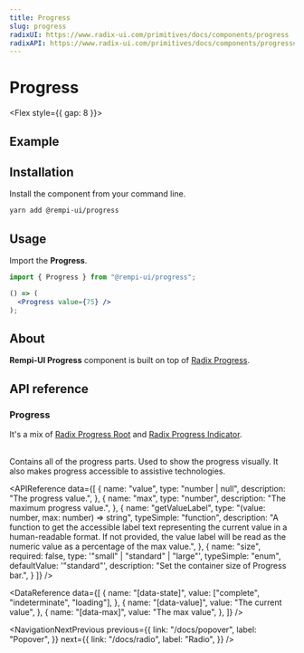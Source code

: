 ```yaml
---
title: Progress
slug: progress
radixUI: https://www.radix-ui.com/primitives/docs/components/progress
radixAPI: https://www.radix-ui.com/primitives/docs/components/progress#api-reference
---
```


# Progress

<Description text="Displays an indicator showing the completion progress of a task, typically displayed as a progress bar." />

<Flex style={{ gap: 8 }}>
  <RadixUI href="https://www.radix-ui.com/primitives/docs/components/progress" />
  <RadixAPI href="https://www.radix-ui.com/primitives/docs/components/progress#api-reference" />
</Flex>

## Example

<PreviewComponent name="progress" />

## Installation

Install the component from your command line.

```bash
yarn add @rempi-ui/progress
```

## Usage

Import the <strong>Progress</strong>.

```jsx
import { Progress } from "@rempi-ui/progress";

() => (
  <Progress value={75} />
);
```

## About

<strong>Rempi-UI Progress</strong> component is built on top of [Radix Progress](https://www.radix-ui.com/primitives/docs/components/progress).

## API reference

### Progress

It's a mix of [Radix Progress Root](https://www.radix-ui.com/primitives/docs/components/progress#root) and [Radix Progress Indicator](https://www.radix-ui.com/primitives/docs/components/progress#indicator).<br/><br/>

Contains all of the progress parts. Used to show the progress visually. It also makes progress accessible to assistive technologies.

<MoreInfo
  componentName="Radix Progress Root"
  componentLink="https://www.radix-ui.com/primitives/docs/components/progress#root"
/>
<MoreInfo
  componentName="Radix Progress Indicator"
  componentLink="https://www.radix-ui.com/primitives/docs/components/progress#indicator"
/>

<APIReference
  data={[
    {
      name: "value",
      type: "number | null",
      description: "The progress value.",
    },
    {
      name: "max",
      type: "number",
      description: "The maximum progress value.",
    },
    {
      name: "getValueLabel",
      type: "(value: number, max: number) => string",
      typeSimple: "function",
      description:
        "A function to get the accessible label text representing the current value in a human-readable format. If not provided, the value label will be read as the numeric value as a percentage of the max value.",
    },
    {
      name: "size",
      required: false,
      type: '"small" | "standard" | "large"',
      typeSimple: "enum",
      defaultValue: '"standard"',
      description: "Set the container size of Progress bar.",
    }
  ]}
/>


<DataReference
  data={[
    {
      name: "[data-state]",
      value: ["complete", "indeterminate", "loading"],
    },
    {
      name: "[data-value]",
      value: "The current value",
    },
    {
      name: "[data-max]",
      value: "The max value",
    },
  ]}
/>

<NavigationNextPrevious
  previous={{
    link: "/docs/popover",
    label: "Popover",
  }}
  next={{
    link: "/docs/radio",
    label: "Radio",
  }}
/>
